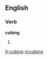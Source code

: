 
==English==

===Verb===
'''cubing'''

# {{present participle of|[[cube]]}}

[[fr:cubing]]
[[vi:cubing]]